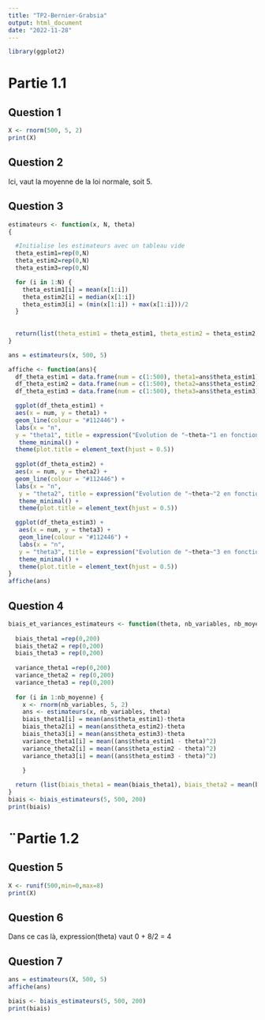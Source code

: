```yaml
---
title: "TP2-Bernier-Grabsia"
output: html_document
date: "2022-11-28"
---
```


```r
library(ggplot2)
```


# Partie 1.1

## Question 1

```r
X <- rnorm(500, 5, 2)
print(X)
```
## Question 2

Ici, \theta vaut la moyenne de la loi normale, soit 5.

## Question 3

```r
estimateurs <- function(x, N, theta)
{

  #Initialise les estimateurs avec un tableau vide
  theta_estim1=rep(0,N) 
  theta_estim2=rep(0,N)
  theta_estim3=rep(0,N)

  for (i in 1:N) {
    theta_estim1[i] = mean(x[1:i])
    theta_estim2[i] = median(x[1:i])
    theta_estim3[i] = (min(x[1:i]) + max(x[1:i]))/2
  }
  
  
  return(list(theta_estim1 = theta_estim1, theta_estim2 = theta_estim2, theta_estim3 = theta_estim3))
}

ans = estimateurs(x, 500, 5)
```


```r
affiche <- function(ans){
  df_theta_estim1 = data.frame(num = c(1:500), theta1=ans$theta_estim1)
  df_theta_estim2 = data.frame(num = c(1:500), theta2=ans$theta_estim2)
  df_theta_estim3 = data.frame(num = c(1:500), theta3=ans$theta_estim3)

  ggplot(df_theta_estim1) +
  aes(x = num, y = theta1) +
  geom_line(colour = "#112446") +
  labs(x = "n", 
  y = "theta1", title = expression("Evolution de "~theta~"1 en fonction du nombre de variables considérées")) +
   theme_minimal() +
  theme(plot.title = element_text(hjust = 0.5))
  
  ggplot(df_theta_estim2) +
  aes(x = num, y = theta2) +
  geom_line(colour = "#112446") +
  labs(x = "n", 
   y = "theta2", title = expression("Evolution de "~theta~"2 en fonction du nombre de variables considérées")) +
   theme_minimal() +
   theme(plot.title = element_text(hjust = 0.5))

  ggplot(df_theta_estim3) +
   aes(x = num, y = theta3) +
   geom_line(colour = "#112446") +
   labs(x = "n", 
   y = "theta3", title = expression("Evolution de "~theta~"3 en fonction du nombre de variables considérées")) +
   theme_minimal() +
   theme(plot.title = element_text(hjust = 0.5))
}
affiche(ans)
```

## Question 4
```r

biais_et_variances_estimateurs <- function(theta, nb_variables, nb_moyenne){
  
  biais_theta1 =rep(0,200)
  biais_theta2 = rep(0,200)
  biais_theta3 = rep(0,200)
  
  variance_theta1 =rep(0,200)
  variance_theta2 = rep(0,200)
  variance_theta3 = rep(0,200)
  
  for (i in 1:nb_moyenne) {
    x <- rnorm(nb_variables, 5, 2)
    ans <- estimateurs(x, nb_variables, theta)
    biais_theta1[i] = mean(ans$theta_estim1)-theta
    biais_theta2[i] = mean(ans$theta_estim2)-theta
    biais_theta3[i] = mean(ans$theta_estim3)-theta  
    variance_theta1[i] = mean((ans$theta_estim1 - theta)^2)
    variance_theta2[i] = mean((ans$theta_estim2 - theta)^2)
    variance_theta3[i] = mean((ans$theta_estim3 - theta)^2)
    
    }

  return (list(biais_theta1 = mean(biais_theta1), biais_theta2 = mean(biais_theta2), biais_theta3 = mean(biais_theta3), variance_theta1 = mean(variance_theta1), variance_theta2 = mean(variance_theta2), variance_theta3 = mean(variance_theta3)))
}  
biais <- biais_estimateurs(5, 500, 200)
print(biais)
```
# ¨Partie 1.2

## Question 5

```r
X <- runif(500,min=0,max=8)
print(X)
```

## Question 6
 Dans ce cas là, expression(theta) vaut 0 + 8/2 = 4
 
## Question 7

```r
ans = estimateurs(X, 500, 5)
affiche(ans)
```

```r
biais <- biais_estimateurs(5, 500, 200)
print(biais)
```
